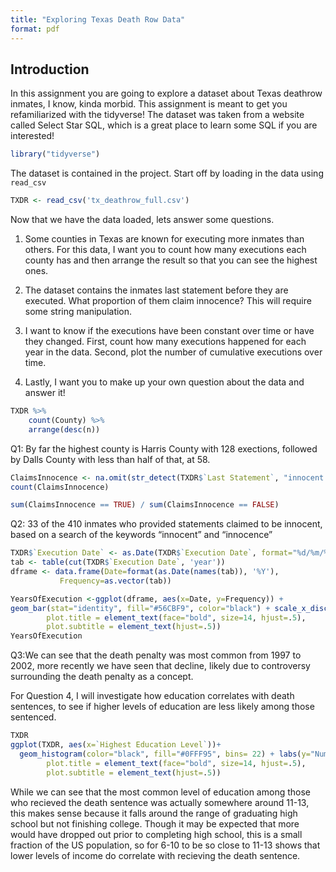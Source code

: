 ```yaml
---
title: "Exploring Texas Death Row Data"
format: pdf
---
```


## Introduction

In this assignment you are going to explore a dataset about Texas deathrow inmates, I know, kinda morbid. This assignment is meant to get you refamiliarized with the tidyverse! The dataset was taken from a website called Select Star SQL, which is a great place to learn some SQL if you are interested!

```r
library("tidyverse")
```

The dataset is contained in the project. Start off by loading in the data using `read_csv`

```r

TXDR <- read_csv('tx_deathrow_full.csv')

```

Now that we have the data loaded, lets answer some questions. 

1.  Some counties in Texas are known for executing more inmates than others. For this data, I want you to count how many executions each county has and then arrange the result so that you can see the highest ones.

2.  The dataset contains the inmates last statement before they are executed. What proportion of them claim innocence? This will require some string manipulation.

3.  I want to know if the executions have been constant over time or have they changed. First, count how many executions happened for each year in the data. Second, plot the number of cumulative executions over time.

4.  Lastly, I want you to make up your own question about the data and answer it!


```r
TXDR %>%
    count(County) %>%
    arrange(desc(n)) 

```

Q1: By far the highest county is Harris County with 128 exections, followed by Dalls County with less than half of that, at 58.

```r
ClaimsInnocence <- na.omit(str_detect(TXDR$`Last Statement`, "innocent|innocence"))
count(ClaimsInnocence)

sum(ClaimsInnocence == TRUE) / sum(ClaimsInnocence == FALSE)

```

Q2: 33 of the 410 inmates who provided statements claimed to be innocent, based on a search of the keywords "innocent" and "innocence"

```r
TXDR$`Execution Date` <- as.Date(TXDR$`Execution Date`, format="%d/%m/%Y")
tab <- table(cut(TXDR$`Execution Date`, 'year'))
dframe <- data.frame(Date=format(as.Date(names(tab)), '%Y'),
           Frequency=as.vector(tab))

YearsOfExecution <-ggplot(dframe, aes(x=Date, y=Frequency)) +
geom_bar(stat="identity", fill="#56CBF9", color="black") + scale_x_discrete(guide = guide_axis(n.dodge = 3)) + labs(x="Year", title = "Exectutions Over Time") + theme(panel.background = element_rect(fill="#F0F0C9"), panel.grid.major= element_line(colour="#747274"), panel.grid.minor=element_line(colour="#747274"), plot.background=element_rect(fill="#F0F0C9"),
        plot.title = element_text(face="bold", size=14, hjust=.5),
        plot.subtitle = element_text(hjust=.5))
YearsOfExecution
```
Q3:We can see that the death penalty was most common from 1997 to 2002, more recently we have seen that decline, likely due to controversy surrounding the death penalty as a concept.

For Question 4, I will investigate how education correlates with death sentences, to see if higher levels of education are less likely among those sentenced.

```r
TXDR
ggplot(TXDR, aes(x=`Highest Education Level`))+
  geom_histogram(color="black", fill="#0FFF95", bins= 22) + labs(y="Number of Death Sentences", title = "Death Sentences by Level of Education") + theme(panel.background = element_rect(fill="#8CFBDE"), panel.grid.major= element_line(colour="#747274"), panel.grid.minor=element_line(colour="#747274"), plot.background=element_rect(fill="#8CFBDE"),
        plot.title = element_text(face="bold", size=14, hjust=.5),
        plot.subtitle = element_text(hjust=.5)) 
```
While we can see that the most common level of education among those who recieved the death sentence was actually somewhere around 11-13, this makes sense because it falls around the range of graduating high school but not finishing college. Though it may be expected that more would have dropped out prior to completing high school, this is a small fraction of the US population, so for 6-10 to be so close to 11-13 shows that lower levels of income do correlate with recieving the death sentence. 
